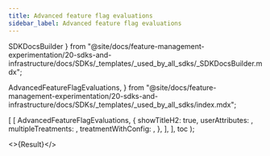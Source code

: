 ```yaml
---
title: Advanced feature flag evaluations
sidebar_label: Advanced feature flag evaluations
---
```


  SDKDocsBuilder
} from "@site/docs/feature-management-experimentation/20-sdks-and-infrastructure/docs/SDKs/_templates/_used_by_all_sdks/_SDKDocsBuilder.mdx";

  AdvancedFeatureFlagEvaluations,
} from "@site/docs/feature-management-experimentation/20-sdks-and-infrastructure/docs/SDKs/_templates/_used_by_all_sdks/index.mdx";




  [
    [
      AdvancedFeatureFlagEvaluations,
      {
        showTitleH2:         true,
        userAttributes:      <UserAttributes />,
        multipleTreatments:  <MultipleTreatments />,
        treatmentWithConfig: <TreatmentWithConfig />,
      },
    ],
  ],
  toc
);

<>{Result}</>
